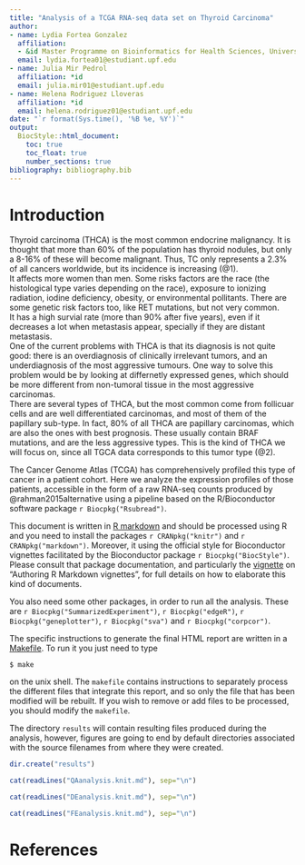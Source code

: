 ```yaml
---
title: "Analysis of a TCGA RNA-seq data set on Thyroid Carcinoma"
author:
- name: Lydia Fortea Gonzalez
  affiliation:
  - &id Master Programme on Bioinformatics for Health Sciences, Universitat Pompeu Fabra, Barcelona, Spain
  email: lydia.fortea01@estudiant.upf.edu
- name: Julia Mir Pedrol
  affiliation: *id
  email: julia.mir01@estudiant.upf.edu
- name: Helena Rodriguez Lloveras
  affiliation: *id
  email: helena.rodriguez01@estudiant.upf.edu
date: "`r format(Sys.time(), '%B %e, %Y')`"
output: 
  BiocStyle::html_document:
    toc: true
    toc_float: true
    number_sections: true
bibliography: bibliography.bib
---
```


# Introduction

Thyroid carcinoma (THCA) is the most common endocrine malignancy. It is thought that more than 60% of the population has thyroid nodules, but only a 8-16% of these will become malignant. Thus, TC only represents a 2.3% of all cancers worldwide, but its incidence is increasing (@1).  
It affects more women than men. Some risks factors are the race (the histological type varies depending on the race), exposure to ionizing radiation, iodine deficiency, obesity, or environmental pollitants. There are some genetic risk factors too, like RET mutations, but not very common.  
It has a high survial rate (more than 90% after five years), even if it decreases a lot when metastasis appear, specially if they are distant metastasis.  
One of the current problems with THCA is that its diagnosis is not quite good: there is an overdiagnosis of clinically irrelevant tumors, and an underdiagnosis of the most aggressive tumours. One way to solve this problem would be by looking at differnetly expressed genes, which should be more different from non-tumoral tissue in the most aggressive carcinomas.  
There are several types of THCA, but the most common come from follicuar cells and are well differentiated carcinomas, and most of them of the papillary sub-type. In fact, 80% of all THCA are papillary carcinomas, which are also the ones with best prognosis. These usually contain BRAF mutations, and are the less aggressive types. This is the kind of THCA we will focus on, since all TGCA data corresponds to this tumor type (@2).  

The Cancer Genome Atlas (TCGA) has comprehensively profiled this type of cancer
in a patient cohort. Here we analyze the expression profiles of those
patients, accessible in the form of a raw RNA-seq counts produced by
@rahman2015alternative using a pipeline based on the R/Bioconductor
software package `r Biocpkg("Rsubread")`.

This document is written in [R markdown](https://rmarkdown.rstudio.com) and
should be processed using R and you need to install the packages
`r CRANpkg("knitr")` and `r CRANpkg("markdown")`. Moreover, it using the official
style for Bioconductor vignettes facilitated by the Bioconductor package
`r Biocpkg("BiocStyle")`. Please consult that package documentation, and particularly
the [vignette](http://bioconductor.org/packages/release/bioc/vignettes/BiocStyle/inst/doc/AuthoringRmdVignettes.html)
on "Authoring R Markdown vignettes", for full details on how to elaborate this
kind of documents.  

You also need some other packages, in order to run all the analysis. These are `r Biocpkg("SummarizedExperiment")`, `r Biocpkg("edgeR")`, `r Biocpkg("geneplotter")`, `r Biocpkg("sva")` and `r Biocpkg("corpcor")`.   

The specific instructions to generate the final HTML report are written in a
[Makefile](https://en.wikipedia.org/wiki/Makefile). To run it you just need to type

   ```
   $ make
   ```

on the unix shell. The `makefile` contains instructions to separately process
the different files that integrate this report, and so only the file that has
been modified will be rebuilt. If you wish to remove or add files to be processed,
you should modify the `makefile`.

The directory `results` will contain resulting files produced during the analysis,
however, figures are going to end by default directories associated with the
source filenames from where they were created.
```r
dir.create("results")
```


```r
cat(readLines("QAanalysis.knit.md"), sep="\n")
```

```r
cat(readLines("DEanalysis.knit.md"), sep="\n")
```

```r
cat(readLines("FEanalysis.knit.md"), sep="\n")
```

# References
